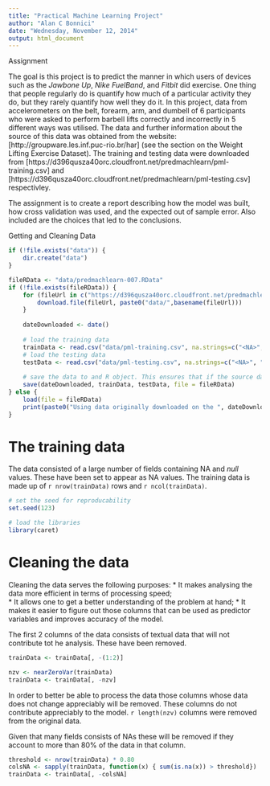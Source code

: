 ```yaml
---
title: "Practical Machine Learning Project"
author: "Alan C Bonnici"
date: "Wednesday, November 12, 2014"
output: html_document
---
```


Assignment

The goal is this project is to predict the manner in which users of devices such as the *Jawbone Up*, *Nike FuelBand*, and *Fitbit* did exercise. One thing that people regularly do is quantify how much of a particular activity they do, but they rarely quantify how well they do it. In this project, data from accelerometers on the belt, forearm, arm, and dumbell of 6 participants who were asked to perform barbell lifts correctly and incorrectly in 5 different ways was utilised. The data and further information about the source of this data was obtained from the website: [http://groupware.les.inf.puc-rio.br/har] (see the section on the Weight Lifting Exercise Dataset). The training and testing data were downloaded from [https://d396qusza40orc.cloudfront.net/predmachlearn/pml-training.csv] and [https://d396qusza40orc.cloudfront.net/predmachlearn/pml-testing.csv] respectivley.

The assignment is to create a report describing how the model was built, how cross validation was used, and the expected out of sample error. Also included are the choices that led to the conclusions.

Getting and Cleaning Data

```r
if (!file.exists("data")) {
    dir.create("data")
}

fileRData <- "data/predmachlearn-007.RData"
if (!file.exists(fileRData)) {
    for (fileUrl in c("https://d396qusza40orc.cloudfront.net/predmachlearn/pml-training.csv", "https://d396qusza40orc.cloudfront.net/predmachlearn/pml-testing.csv")) {
        download.file(fileUrl, paste0("data/",basename(fileUrl)))
    }
    
    dateDownloaded <- date()
    
    # load the training data
    trainData <- read.csv("data/pml-training.csv", na.strings=c("<NA>", "NA",""))
    # load the testing data
    testData <- read.csv("data/pml-testing.csv", na.strings=c("<NA>", "NA",""))
    
    # save the data to and R object. This ensures that if the source data is deleted or altered the results are reproducable.
    save(dateDownloaded, trainData, testData, file = fileRData)
} else {
    load(file = fileRData)
    print(paste0("Using data originally downloaded on the ", dateDownloaded))
}
```

# The training data

The data consisted of a large number of fields containing NA and *null* values. These have been set to appear as NA values. The training data is made up of `r nrow(trainData)` rows and `r ncol(trainData)`.  

```r
# set the seed for reproducability
set.seed(123)

# load the libraries
library(caret)
```

# Cleaning the data

Cleaning the data serves the following purposes:
* It makes analysing the data more efficient in terms of processing speed;  
* It allows one to get a better understanding of the problem at hand;
* It makes it easier to figure out those columns that can be used as predictor variables and improves accuracy of the model.

The first 2 columns of the data consists of textual data that will not contribute tot he analysis. These have been removed.

```r
trainData <- trainData[, -(1:2)]
```


```r
nzv <- nearZeroVar(trainData)
trainData <- trainData[, -nzv]
```

In order to better be able to process the data those columns whose data does not change appreciably will be removed. These columns do not contribute appreciably to the model. `r length(nzv)` columns were removed from the original data.

Given that many fields consists of NAs these will be removed if they account to more than 80% of the data in that column.

```r
threshold <- nrow(trainData) * 0.80
colsNA <- sapply(trainData, function(x) { sum(is.na(x)) > threshold})
trainData <- trainData[, -colsNA]
```
